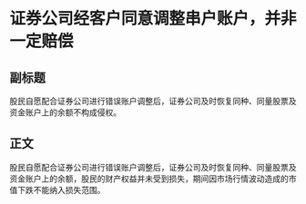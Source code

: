 # 证券公司经客户同意调整串户账户，并非一定赔偿
## 副标题
股民自愿配合证券公司进行错误账户调整后，证券公司及时恢复同种、同量股票及资金账户上的余额不构成侵权。
## 正文
股民自愿配合证券公司进行错误账户调整后，证券公司及时恢复同种、同量股票及资金账户上的余额，股民的财产权益并未受到损失，期间因市场行情波动造成的市值下跌不能纳入损失范围。